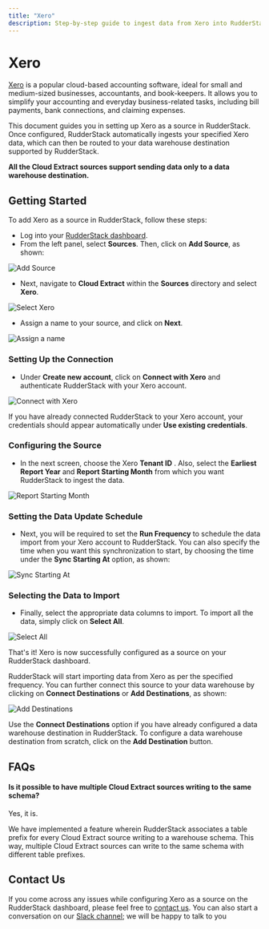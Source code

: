 ```yaml
---
title: "Xero"
description: Step-by-step guide to ingest data from Xero into RudderStack.
---
```


# Xero

[Xero](https://www.xero.com/us/) is a popular cloud-based accounting software, ideal for small and medium-sized businesses, accountants, and book-keepers. It allows you to simplify your accounting and everyday business-related tasks, including bill payments, bank connections, and claiming expenses.

This document guides you in setting up Xero as a source in RudderStack. Once configured, RudderStack automatically ingests your specified Xero data, which can then be routed to your data warehouse destination supported by RudderStack.

<div class="infoBlock">

**All the Cloud Extract sources support sending data only to a data warehouse destination.**

</div>

## Getting Started

To add Xero as a source in RudderStack, follow these steps:

- Log into your [RudderStack dashboard](https://app.rudderlabs.com/signup?type=freetrial).
- From the left panel, select **Sources**. Then, click on **Add Source**, as shown:

<img src="https://gblobscdn.gitbook.com/assets%2F-Lq5Ea6fHVg3dSxMCgyQ%2F-MOehucaPVJeehiI6kGM%2F-MOewizUa40U7fa-Ny3L%2F1.png?alt=media&token=33f4d672-e6f3-4fc8-9b49-09c772d79e93" alt="Add Source" />

- Next, navigate to **Cloud Extract** within the **Sources** directory and select **Xero**.

<img src="../../../images/assets/2 (14).png" alt="Select Xero" />

- Assign a name to your source, and click on **Next**.

<img src="../../../images/assets/3 (12).png" alt="Assign a name" />

### Setting Up the Connection

- Under **Create new account**, click on **Connect with Xero** and authenticate RudderStack with your Xero account.

<img src="../../../images/assets/screen-shot-2021-02-23-at-6.27.30-pm.png" alt="Connect with Xero" />

<div class="infoBlock">

If you have already connected RudderStack to your Xero account, your credentials should appear automatically under **Use existing credentials**.

</div>

### Configuring the Source

- In the next screen, choose the Xero **Tenant ID** . Also, select the **Earliest Report Year** and **Report Starting Month** from which you want RudderStack to ingest the data.

<img src="../../../images/assets/screen-shot-2021-02-23-at-6.27.16-pm.png" alt="Report Starting Month" />

### Setting the Data Update Schedule

- Next, you will be required to set the **Run Frequency** to schedule the data import from your Xero account to RudderStack. You can also specify the time when you want this synchronization to start, by choosing the time under the **Sync Starting At** option, as shown:

<img src="../../../images/assets/screen-shot-2021-02-23-at-6.27.53-pm.png" alt="Sync Starting At" />

### Selecting the Data to Import

- Finally, select the appropriate data columns to import. To import all the data, simply click on **Select All**.

<img src="../../../images/assets/screen-shot-2021-02-23-at-6.28.10-pm.png" alt="Select All" />

That's it! Xero is now successfully configured as a source on your RudderStack dashboard.

RudderStack will start importing data from Xero as per the specified frequency. You can further connect this source to your data warehouse by clicking on **Connect Destinations** or **Add Destinations**, as shown:

<img src="../../../images/assets/screen-shot-2021-02-23-at-6.28.27-pm.png" alt="Add Destinations" />

<div class="successBlock">

  Use the **Connect Destinations** option if you have already
  configured a data warehouse destination in RudderStack. To configure a data
  warehouse destination from scratch, click on the
  **Add Destination** button.
</div>

## FAQs

#### Is it possible to have multiple Cloud Extract sources writing to the same schema?

Yes, it is.

We have implemented a feature wherein RudderStack associates a table prefix for every Cloud Extract source writing to a warehouse schema. This way, multiple Cloud Extract sources can write to the same schema with different table prefixes.

## Contact Us

If you come across any issues while configuring Xero as a source on the RudderStack dashboard, please feel free to [contact us](mailto:%20docs@rudderstack.com). You can also start a conversation on our [Slack channel](https://rudderstack.com/join-rudderstack-slack-community); we will be happy to talk to you
